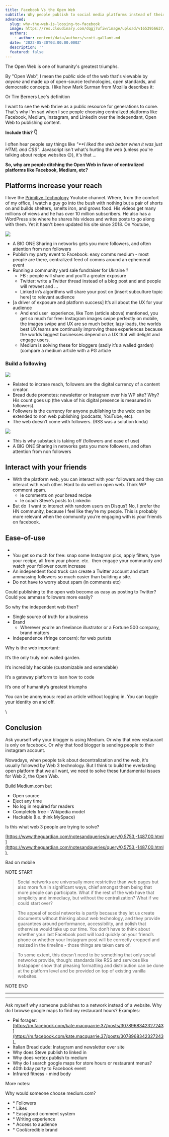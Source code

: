 ```yaml
---
title: Facebook Vs the Open Web
subtitle: Why people publish to social media platforms instead of their own websites
advanced:
  slug: why-the-web-is-loosing-to-facebook
  image: https://res.cloudinary.com/dqgj7ufiw/image/upload/v1653956637/blog/facebook_xxfvso.jpg
  authors:
    - author: content/data/authors/scott-gallant.md
  date: '2022-05-30T03:00:00.000Z'
  description: ''
  featured: false
---
```


The Open Web is one of humanity's greatest triumphs.

By "Open Web", I mean the *public* side of the web that's viewable by *anyone* and made up of open-source technologies, open standards, and democratic concepts.  I like how Mark Surman from Mozilla describes it:&#x20;

<PullQuote
  text="A web by and for all its users, not select gatekeepers or governments"
  author="Mark Surman"
  authorLink="https://www.yearofopen.org/november-open-perspective-what-is-open-web/what-is-the-open-web-and-why-is-it-important-submitted-by-mark-surman-executive-director-of-the-mozilla-foundation/"
/>

Or Tim Berners Lee's definition

<PullQuote
  text="open platform that allows anyone to share information, access opportunities and collaborate across geographical boundaries"
  author="Tim Berners Lee"
  authorLink="https://www.theguardian.com/technology/2017/nov/15/tim-berners-lee-world-wide-web-net-neutrality"
/>

I want to see the web thrive as a public resource for generations to come. That's why I'm sad when I see people choosing centralized platforms like Facebook, Medium, Instagram, and Linkedin over the independant, Open Web to publishing content.

**Include this? 👇**

I often hear people say things like *"\*\*I liked the web better when it was just HTML and CSS"*.   Javascript isn't what's hurting the web (unless you're talking about recipe websites 😉), it's that ...

**So, why are people ditching the Open Web in favor of centralized platforms like Facebook, Medium, etc?**

## Platforms increase your reach

I love the [Primitive Technology](https://www.youtube.com/channel/UCAL3JXZSzSm8AlZyD3nQdBA) Youtube channel. Where, from the comfort of my office, I watch a guy go into the bush with nothing but a pair of shorts on and builds shelters, smelts iron, and grows food.  His videos get many millions of views and he has over 10 million subscribers.  He also has a WordPress site where he shares his videos and writes posts to go along with them. Yet it hasn't been updated his site since 2018.  On Youtube,&#x20;

![](https://res.cloudinary.com/dqgj7ufiw/image/upload/v1654261799/blog/primitive-technology-youtube2\_ld3kyd.png "")

*   A BIG ONE Sharing in networks gets you more followers, and often attention from non followers  
*   Publish my party event to Facebook: easy comms medium - most people are there, centralized feed of comms around an ephemeral event  
*   Running a community yard sale fundraiser for Ukraine ? 
    *   FB : people will share and you’ll a greater exposure
    *   Twitter: write a Twitter thread instead of a blog post and and people will retweet and …
    *   Linked in’s algorithms will share your post on \[insert subculture topic here] to relevant audience 
*   \[a driver of exposure and platform success] It’s all about the UX for your audience 
    *   And end user  experience, like Tom (article above) mentioned, you get so much for free: Instagram images swipe perfectly on mobile, the images swipe and UX are so much better, lazy loads, the worlds best UX teams are continually improving these experiences because the worlds biggest businesses depend on a UX that will delight and engage users.
    *   Medium is solving these for bloggers (sadly it’s a walled garden) (compare a medium article with a PG article 

### Build a following

![](https://res.cloudinary.com/dqgj7ufiw/image/upload/v1654393234/blog/followers\_cnxb2b.png "")

*   Related to incrase reach, followers are the digital currency of a content creator. &#x20;
*   Bread dude promotes: newsletter or Instagram over his WP site? Why? His count goes up (the value of his digital presence is measured in followers).
*   Followers is the currency for anyone publishing to the web: can be extended to non web publishing (podcasts, YouTube, etc). 
*   The web doesn’t come with followers. (RSS was a solution kinda)

![](https://res.cloudinary.com/dqgj7ufiw/image/upload/v1654394396/blog/followers-squared\_vied41.png "")

*   This is why substack is taking off (followers and ease of use)
*   A BIG ONE Sharing in networks gets you more followers, and often attention from non followers  

## Interact with your friends

*   With the platform web, you can interact with your followers and they can interact with each other. Hard to do well on open web. Think WP comment spam. 
    *   Ie comments on your bread recipe
    *   Ie coach Steve’s posts to Linkedin 
*   But do  I want to interact with random users on Disqus? No, I prefer the HN community, because I feel like they’re my people. This is probably more relevant when the community you’re engaging with is your friends on facebook.  

## Ease-of-use

*
*   You get so much for free: snap some Instagram pics, apply filters, type your recipe, all from your phone. etc.  then engage your community and watch your follower count increase 
*   An independent food truck can create a Twitter account and start ammassing followers so much easier than building a site. 
*   Do not have to worry about spam (in comments etc)

Could publishing to the open web become as easy as posting to Twitter?  Could you ammase followers more easily? 

So why the independent web then?

*   Single source of truth for a business 
*   Brand
    *   Wherever you’re an freelance illustrator or a Fortune 500 company, brand matters
*   Independence (fringe concern): for web purists

Why is the web important:

It’s the only truly non walled garden. 

It’s incredibly hackable (customizable and extendable)

It’s a gateway platform to lean how to code

It’s one of humanity’s greatest triumphs  

You can be anonymous: read an article without logging in. You can toggle your identity on and off. 

\\

## Conclusion

Ask yourself why your blogger is using Medium. Or why that new restaurant is only on facebook. Or why that food blogger is sending people to their instagram account.&#x20;

Nowadays, when people talk about decentralization and the web,  it's usually followed by Web 3 technology.  But I think to build the everlasting open platform that we all want, we need to solve these fundamental issues for Web 2, the Open Web.&#x20;

Build Medium.com but

*   Open source 
*   Eject any time 
*   No log in required for readers 
*   Completely free - Wikipedia model
*   Hackable (I.e. think MySpace)

Is this what web 3 people are trying to solve? 

[https://www.theguardian.com/notesandqueries/query/0,5753,-1487,00.html](https://www.theguardian.com/notesandqueries/query/0,5753,-1487,00.html) 

Bad on mobile 

NOTE START

> Social networks are universally more restrictive than web pages but also more fun in significant ways, chief amongst them being that more people can participate. What if the rest of the web have that simplicity and immediacy, but without the centralization? What if we could start over?

> The appeal of social networks is partly because they let us create documents without thinking about web technology, and they provide guarantees around performance, accessibility, and polish that otherwise would take up our time. You don’t have to think about whether your last Facebook post will load quickly on your friend’s phone or whether your Instagram post will be correctly cropped and resized in the timeline - those things are taken care of.

> To some extent, this doesn’t need to be something that only social networks provide, though: standards like RSS and services like Instapaper show that pleasing formatting and distribution can be done at the platform level and be provided on top of existing vanilla websites.

NOTE END

***

***

Ask myself why someone publishes to a network instead of a website. Why do I browse google maps to find my restaurant hours? Examples:

*   Pei forager: [https://m.facebook.com/kate.macquarrie.37/posts/3078968342327243](https://m.facebook.com/kate.macquarrie.37/posts/3078968342327243) 
*   Italian Bread dude: Instagram and newsletter over site 
*   Why does Steve publish to linked in 
*   Why does vertex publish to medium
*   Why do I search google maps for store hours or restaurant menus?
*   40th bday party to Facebook event 
*   Infrared fitness - mind body 

More notes:&#x20;

Why would someone choose medium.com?&#x20;

*   \* Followers
*   \* Likes
*   \* Easy/good comment system
*   \* Writing experience
*   \* Access to audience
*   \* Cool/credible brand
